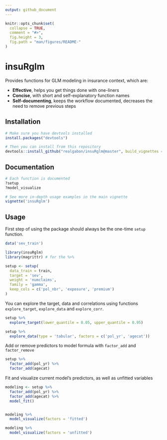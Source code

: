 ```yaml
---
output: github_document
---
```


<!-- README.md is generated from README.Rmd. Please edit that file -->

```r
knitr::opts_chunk$set(
  collapse = TRUE,
  comment = "#>",
  fig.height = 3,
  fig.path = "man/figures/README-"
)
```

# insuRglm

Provides functions for GLM modeling in insurance context, which are:

- **Effective**, helps you get things done with one-liners
- **Concise**, with short and self-explanatory function names
- **Self-documenting**, keeps the workflow documented, decreases the need to remove previous steps


## Installation

```r
# Make sure you have devtools installed
install.packages("devtools")

# Then you can install from this repository
devtools::install_github("realgabon/insuRglm@master", build_vignettes = TRUE)
```

## Documentation
```r
# Each function is documented
?setup
?model_visualize

# See more in-depth usage examples in the main vignette
vignette('insuRglm')
```

## Usage
First step of using the package should always be the one-time `setup` function.

```r
data('sev_train')

library(insuRglm)
library(magrittr) # for the %>%

setup <- setup(
  data_train = train,
  target = 'sev',
  weight = 'numclaims',
  family = 'gamma',
  keep_cols = c('pol_nbr', 'exposure', 'premium')
)
```

You can explore the target, data and correlations using functions `explore_target`, `explore_data` and `explore_corr`.

```r
setup %>% 
  explore_target(lower_quantile = 0.05, upper_quantile = 0.95)

setup %>% 
  explore_data(type = 'tabular', factors = c('pol_yr', 'agecat'))
```

Add or remove predictors to model formula with `factor_add` and `factor_remove`

```r
setup %>% 
  factor_add(pol_yr) %>% 
  factor_add(agecat)
```

Fit and visualize current model's predictors, as well as unfitted variables

```r
modeling <- setup %>% 
  factor_add(pol_yr) %>% 
  factor_add(agecat) %>% 
  model_fit()


modeling %>% 
  model_visualize(factors = 'fitted')

modeling %>% 
  model_visualize(factors = 'unfitted')
```


